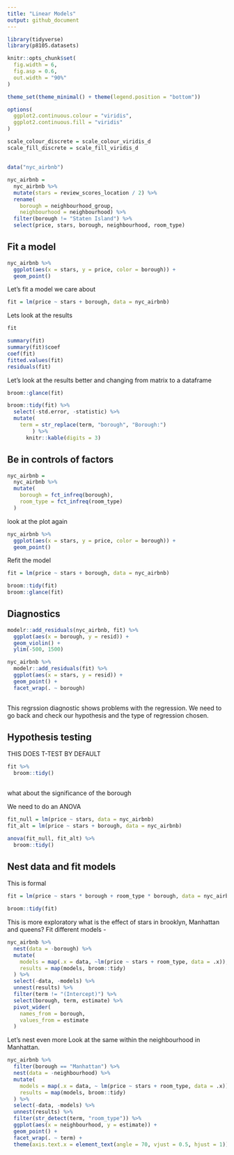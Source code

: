 ```yaml
---
title: "Linear Models"
output: github_document
---
```


```r
library(tidyverse)
library(p8105.datasets)

knitr::opts_chunk$set(
  fig.width = 6,
  fig.asp = 0.6,
  out.width = "90%"
)

theme_set(theme_minimal() + theme(legend.position = "bottom"))

options(
  ggplot2.continuous.colour = "viridis",
  ggplot2.continuous.fill = "viridis"
)

scale_colour_discrete = scale_colour_viridis_d
scale_fill_discrete = scale_fill_viridis_d
```

## 
```r
data("nyc_airbnb")

nyc_airbnb = 
  nyc_airbnb %>% 
  mutate(stars = review_scores_location / 2) %>% 
  rename(
    borough = neighbourhood_group,
    neighbourhood = neighbourhood) %>% 
  filter(borough != "Staten Island") %>% 
  select(price, stars, borough, neighbourhood, room_type) 
```

## Fit a model 

```r
nyc_airbnb %>% 
  ggplot(aes(x = stars, y = price, color = borough)) +
  geom_point()
```

Let's fit a model we care about 

```r
fit = lm(price ~ stars + borough, data = nyc_airbnb)
```

Lets look at the results 

```r
fit

summary(fit)
summary(fit)$coef
coef(fit)
fitted.values(fit)
residuals(fit)
```

Let's look at the results better and changing from matrix to a dataframe

```r
broom::glance(fit)

broom::tidy(fit) %>% 
  select(-std.error, -statistic) %>% 
  mutate(
    term = str_replace(term, "borough", "Borough:")
        ) %>% 
      knitr::kable(digits = 3)
```

## Be in controls of factors 

```r
nyc_airbnb =
  nyc_airbnb %>% 
  mutate(
    borough = fct_infreq(borough),
    room_type = fct_infreq(room_type)
  )
```

look at the plot again 

```r
nyc_airbnb %>% 
  ggplot(aes(x = stars, y = price, color = borough)) +
  geom_point()
```

Refit the model 

```r
fit = lm(price ~ stars + borough, data = nyc_airbnb)

broom::tidy(fit)
broom::glance(fit)
```


## Diagnostics

```r
modelr::add_residuals(nyc_airbnb, fit) %>% 
  ggplot(aes(x = borough, y = resid)) +
  geom_violin() +
  ylim(-500, 1500)

nyc_airbnb %>% 
  modelr::add_residuals(fit) %>% 
  ggplot(aes(x = stars, y = resid)) +
  geom_point() +
  facet_wrap(. ~ borough)
  
```

This regrssion diagnostic shows problems with the regression. We need to go back and check our hypothesis and the type of regression chosen. 

## Hypothesis testing 

THIS DOES T-TEST BY DEFAULT 
```r
fit %>% 
  broom::tidy()
  
```

what about the significance of the borough 

We need to do an ANOVA 

```r
fit_null = lm(price ~ stars, data = nyc_airbnb)
fit_alt = lm(price ~ stars + borough, data = nyc_airbnb)

anova(fit_null, fit_alt) %>% 
  broom::tidy()
```

## Nest data and fit models 

This is formal
```r
fit = lm(price ~ stars * borough + room_type * borough, data = nyc_airbnb)

broom::tidy(fit)
```

This is more exploratory 
what is the effect of stars in brooklyn, Manhattan and queens? 
Fit different models -

```r
nyc_airbnb %>% 
  nest(data = -borough) %>% 
  mutate(
    models = map(.x = data, ~lm(price ~ stars + room_type, data = .x)),
    results = map(models, broom::tidy)
  ) %>%  
  select(-data, -models) %>% 
  unnest(results) %>% 
  filter(term != "(Intercept)") %>% 
  select(borough, term, estimate) %>% 
  pivot_wider(
    names_from = borough,
    values_from = estimate
  )
```

Let's nest even more 
Look at the same within the neighbourhood in Manhattan.

```r
nyc_airbnb %>%
  filter(borough == "Manhattan") %>% 
  nest(data = -neighbourhood) %>% 
  mutate(
    models = map(.x = data, ~ lm(price ~ stars + room_type, data = .x)),
    results = map(models, broom::tidy)
  ) %>% 
  select(-data, -models) %>%
  unnest(results) %>% 
  filter(str_detect(term, "room_type")) %>% 
  ggplot(aes(x = neighbourhood, y = estimate)) +
  geom_point() +
  facet_wrap(. ~ term) +
  theme(axis.text.x = element_text(angle = 70, vjust = 0.5, hjust = 1))
```

